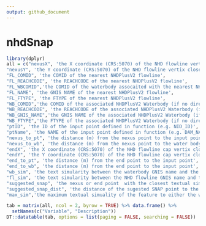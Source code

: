 ```yaml
---
output: github_document
---
```


# nhdSnap

<!-- badges: start -->
<!-- badges: end -->
```r
library(dplyr)
all = c("nexusX", 'the X coordinate (CRS:5070) of the NHD flowline vertix closest to the input point',        
"nexusY", 'the Y coordinate (CRS:5070) of the NHD flowline vertix closest to the input point',            
"FL_COMID", 'the COMID of the nearest NHDPlusV2 flowline',
"FL_REACHCODE", 'the REACHCODE of the nearest NHDPlusV2 flowline',
"FL_WBCOMID",'the COMID of the waterbody assocaited with the nearest NHDPlusV2 flowline (no association = 0)',
"FL_NAME", 'the GNIS NAME of the nearest NHDPlusV2 flowline',     
"FL_FTYPE", 'the FTYPE of the nearest NHDPlusV2 flowline',    
"WB_COMID",'the COMID of the associated NHDPlusV2 Waterbody (if no direct association a 250m buffer was searched)',
"WB_REACHCODE", 'the REACHCODE of the associated NHDPlusV2 Waterbody (if no direct association a 250m buffer was searched)',  
"WB_GNIS_NAME",'the GNIS NAME of the associated NHDPlusV2 Waterbody (if no direct association a 250m buffer was searched)',
"WB_FTYPE",'the FTYPE of the associated NHDPlusV2 Waterbody (if no direct association a 250m buffer was searched)', 
"ptID", 'the ID of the input point defined in function (e.g. NID_ID)',
"ptName", 'the NAME of the input point defined in function (e.g. DAM_NAME)',
"nexus_to_pt", 'the distance (m) from the nexus point to the input point',  
"nexus_to_wb", 'the distance (m) from the nexus point to the water body',
"endX", 'the X coordinate (CRS:5070) of the NHD flowline cap vertix closest to the input point',  
"endY", 'the Y coordinate (CRS:5070) of the NHD flowline cap vertix closest to the input point',  
"end_to_pt", 'the distance (m) from the end point to the input point',    
"end_to_wb", 'the distance (m) from the end point to the input point',    
"wb_sim", 'the text simularity between the waterbody GNIS name and the dam name(s) and river',  
"fl_sim", 'the text simularity between the NHD flowline GNIS name and the dam name(s) and river',    
"suggested_snap", 'the nexus or end point  with the closest textual simularity',
"suggested_snap_dist", 'the distance of the sugested SNAP point to the existing point location',
"max_sim",'the maximum textual simuality of the feature to either the water body of the flowline')

tab = matrix(all, ncol = 2, byrow = TRUE) %>% data.frame() %>% 
  setNames(c("Variable", "Description"))
DT::datatable(tab, options = list(paging = FALSE, searching = FALSE))
```